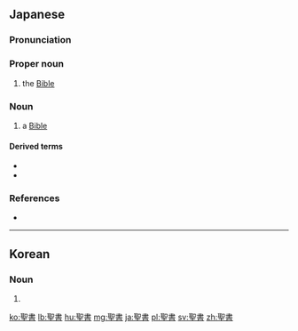 ==Japanese==
{{wikipedia|lang=ja}}
{{ja-kanjitab|せい|しょ|yomi=o}}

===Pronunciation===
{{ja-pron|acc=a|せいしょ|y=ko}}

===Proper noun===
{{ja-pos|proper|せいしょ}}

# the [[Bible]]

===Noun===
{{ja-noun|せいしょ}}

# a [[Bible]]

====Derived terms====
* {{l|ja|旧約聖書|tr=Kyūyaku Seisho||[[Old Testament]]}}
* {{l|ja|新約聖書|tr=Shin'yaku Seisho||[[New Testament]]}}

===References===
* {{R:Shogakukan}}

{{catlangcode|ja|Bible|Religion|sort=せいしよ}}

----

==Korean==
{{ko-hanjatab}}

===Noun===
{{ko-noun|hj|hangeul=성서}}

# {{hanja form of|성서|[[Bible]]}}

[[ko:聖書]]
[[lb:聖書]]
[[hu:聖書]]
[[mg:聖書]]
[[ja:聖書]]
[[pl:聖書]]
[[sv:聖書]]
[[zh:聖書]]